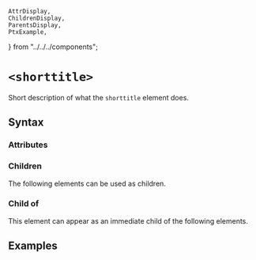     AttrDisplay,
    ChildrenDisplay,
    ParentsDisplay,
    PtxExample,
} from "../../../components";

# `<shorttitle>`

Short description of what the `shorttitle` element does.

## Syntax

### Attributes

<AttrDisplay name="shorttitle" />

### Children

The following elements can be used as children.

<ChildrenDisplay name="shorttitle" />

### Child of

This element can appear as an immediate child of the following elements.

<ParentsDisplay name="shorttitle" />

## Examples

    